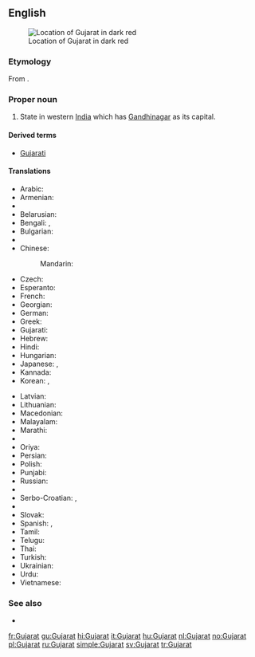 ==English==
{{wikipedia}}
[[Image:Gujarat in India (disputed hatched).svg|thumb|Location of Gujarat in dark red]]

===Etymology===
From {{etyl|gu}} {{term|ગુજરાત|lang=gu|sc=Gujr}}.

===Proper noun===
{{en-proper noun}}

# State in western [[India]] which has [[Gandhinagar]] as its capital.

====Derived terms====
* [[Gujarati]]

====Translations====
{{trans-top|state in India}}
* Arabic: {{t-|ar|غوجارات|m|tr=ghujarāt}}
* Armenian: {{t-|hy|Գուջարաթ|tr=Guǰarat’}}
* {{trreq|as}}
* Belarusian: {{t-|be|Гуджарат|m|tr=Gudžarát}}
* Bengali: {{t-|bn|গুজরাট|sc=Beng}}, {{t-|bn|গুজরাত|sc=Beng}}
* Bulgarian: {{t-|bg|Гуджарат|m|tr=Gudžarát}}
* {{trreq|hne}}
* Chinese:
*: Mandarin: {{t|cmn|古吉拉特邦|tr=Gǔjílātè-bāng|sc=Hani}}
* Czech: {{t-|cs|Gudžarát}}
* Esperanto: {{t-|eo|Guĝarato}}
* French: {{t+|fr|Gujarat|m}}
* Georgian: {{t-|ka|გუჯარათი|sc=Geor}}
* German: {{t-|de|Gujarat|n}}
* Greek: {{t-|el|Γκουτζαράτ|sc=Grek}}
* Gujarati: {{t+|gu|ગુજરાત|tr=gujarāt|sc=Gujr}}
* Hebrew: {{t-|he|גוג'אראט}}
* Hindi: {{t+|hi|गुजरात|tr=gujarāt}}
* Hungarian: {{t+|hu|Gudzsarát}}
* Japanese: {{t-|ja|グジャラート州|tr=Gujarāto-shū}},  {{t-|ja|グジャラート|tr=Gujarāto}}
* Kannada: {{t-|kn|ಗುಜರಾತ್|sc=Knda}}
* Korean: {{t-|ko|구자라트 주|tr=Gujaratteu ju|sc=Hang}},  {{t-|ko|구자라트|tr=Gujaratteu|sc=Hang}}
{{trans-mid}}
* Latvian: {{t-|lv|Gudžarāta}}
* Lithuanian: {{t-|lt|Gudžaratas|m}}
* Macedonian: {{t-|mk|Гуџарат|m|tr=Gudžarát}}
* Malayalam: {{t-|ml|ഗുജറാത്ത്‌|sc=Mlym}}
* Marathi: {{t-|mr|गुजरात|tr=gujarāt|sc=Deva}}
* {{trreq|lus}}
* Oriya: {{t-|or|ଗୁଜୁରାଟ|sc=Orya}}
* Persian: {{t-|fa|گجرات|alt=گُجَرات}}
* Polish: {{t-|pl|Gudżarat|m}}
* Punjabi: {{t|pa|ਗੁਜਰਾਤ|sc=Guru}}
* Russian: {{t-|ru|Гуджарат|m|tr=Gudžarát}}
* {{trreq|sat}}
* Serbo-Croatian: {{t-|sh|Гуџарат|m|sc=Cyrl}},  {{t-|sh|Gujarat|m}}
* {{trreq|sip}}
* Slovak: {{t-|sk|Gudžarát}}
* Spanish: {{t-|es|Guyarat|m}},  {{t-|es|Gujarat|m}}
* Tamil: {{t-|ta|குசராத்|sc=Taml}}
* Telugu: {{t+|te|గుజరాత్}}
* Thai: {{t-|th|รัฐคุชราต|tr=rát kú-chá-raa-dtor}}
* Turkish: {{t-|tr|Gucerat}}
* Ukrainian: {{t-|uk|Гуджарат|sc=Cyrl}}
* Urdu: {{t-|ur|گجرات|tr=gujarāt}}
* Vietnamese: {{t-|vi|Gujarat}}
{{trans-bottom}}

===See also===
* {{list|en|states of India}}


[[fr:Gujarat]]
[[gu:Gujarat]]
[[hi:Gujarat]]
[[it:Gujarat]]
[[hu:Gujarat]]
[[nl:Gujarat]]
[[no:Gujarat]]
[[pl:Gujarat]]
[[ru:Gujarat]]
[[simple:Gujarat]]
[[sv:Gujarat]]
[[tr:Gujarat]]
